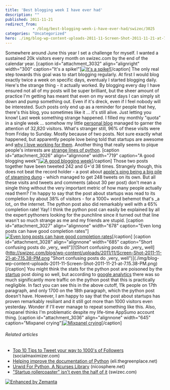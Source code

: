 ```yaml
---
title: 'Best blogging week I have ever had'
description: ""
published: 2011-11-21
redirect_from: 
            - /blog/best-blogging-week-i-have-ever-had/swizec/3025
categories: "Uncategorized"
hero: ./img/blog-wp-content-uploads-2011-11-Screen-Shot-2011-11-21-at-7.30.53-PM-300x206.png
---
```


Somewhere around June this year I set a challenge for myself. I wanted a sustained 20k visitors every month on swizec.com by the end of the calendar year. \[caption id="attachment_3032" align="alignright" width="300" caption="It's a spike!"][![It's a spike!](./img/blog-wp-content-uploads-2011-11-Screen-Shot-2011-11-21-at-7.30.53-PM-300x206.png "It's a spike!")](http://swizec.com/blog/wp-content/uploads/2011/11/Screen-Shot-2011-11-21-at-7.30.53-PM.png)\[/caption] The only real step towards this goal was to start blogging regularly. At first I would blog exactly twice a week on specific days, eventualy I started blogging daily. Here's the strange thing - it actually worked. By blogging every day I have ensured not all of my posts will be super brilliant, but the sheer amount of practice I'm getting has meant that even on my worst days I can simply sit down and pump something out. Even if it's dreck, even if I feel nobody will be interested. Such posts only end up as a reminder for people that hey, there's this blog, you sometimes like it ... it's still alive. Just letting you know! Last week something strange happened. I filled my monthly "quota" in a single week ... somehow my little [personal blog](http://en.wikipedia.org/wiki/Blog "Blog") managed to garner the attention of 32,820 visitors. What's stranger still, 96% of these visits were from Friday to Sunday. Mostly because of two posts. Not sure exactly what happened, but apparently people love being told that startups are awesome and [why I love working for them](http://swizec.com/blog/why-i-only-work-with-startups/swizec/2936 "Why I only work with startups"). Another thing that really seems to pique people's interests are [strange lines of python](http://swizec.com/blog/strangest-line-of-python-you-have-ever-seen/swizec/3012 "Strangest line of python you have ever seen"). \[caption id="attachment_3026" align="alignnone" width="719" caption="A good blogging week"][![A good blogging week](./img/A-good-blogging-week2a029d.png "A good blogging week")](./img/blog-wp-content-uploads-2011-11-Screen-Shot-2011-11-21-at-7.07.47-PM.png)\[/caption] Those two posts together have been tweeted 242 and G+'d 38 times. Strangely though, this does not beat the record holder - a post about [apple's ping being a big pile of steaming dung](http://swizec.com/blog/apples-ping-is-a-big-pile-of-steaming-dung/swizec/1444 "Apple’s Ping is a big pile of steaming dung") - which managed to get 248 tweets on its own. But all these visits and tweets and comments (about 30 per post) don't mean a single thing without the very important metric of how many people actually read them? I'm happy to say that the post about startups was read to its completion by about 38% of visitors - for a 1000+ word behemot that's \_a lot_ on the internet. The python post also did remarkably well with a 65% completion rate! Yay! I think the python post can easily be explained by all the expert pythoners looking for the punchline since it turned out that line wasn't so much strange as me and my friends are stupid. \[caption id="attachment_3027" align="alignnone" width="678" caption="Even long posts can have good completion rates"][![Even long posts can have good completion rates](./img/Even-long-posts-can-have-good-completion-rates9i9ff0.png "Even long posts can have good completion rates")](./img/blog-wp-content-uploads-2011-11-Screen-Shot-2011-11-21-at-7.14.29-PM.png)\[/caption] \[caption id="attachment_3028" align="alignnone" width="685" caption="Short confusing posts do \_very\_ well"]\[\!\[Short confusing posts do \_very_ well](<http://swizec.com/blog/wp-content/uploads/2011/11/Screen-Shot-2011-11-21-at-7.15.38-PM.png> "Short confusing posts do \_very_ well")](./img/blog-wp-content-uploads-2011-11-Screen-Shot-2011-11-21-at-7.15.38-PM.png)\[/caption] You might think the stats for the python post are poisoned by the [startup](http://en.wikipedia.org/wiki/Startup_company "Startup company") post doing so well, but according to [google analytics](http://www.google.com/analytics "Google Analytics") there was so much significantly more traffic on the python post that this is practically negligible. In fact you can see this in the above cutoff, 11k people on 17th paragraph, and only 1700 on the 18th paragraph, which the python post doesn't have. However, I am happy to say that the post about startups has proven remarkably resiliant and it still got more than 1000 visitors even yesterday. Wonder if I'll ever manage to repeat something like this. Also, mixpanel thinks I'm problematic despite my life-time AppSumo account thing. \[caption id="attachment_3036" align="alignnone" width="645" caption="Mixpanel crying"][![Mixpanel crying](./img/Mixpanel-crying4f815e.png "Mixpanel crying")](./img/blog-wp-content-uploads-2011-11-Screen-Shot-2011-11-21-at-7.34.35-PM.png)\[/caption]

###### Related articles

-   [Top 10 Tips to Tweet your way to 1000's of Followers](http://blog.socialmaximizer.com/tweet-your-way-to-1000%e2%80%99s-of-followers/) (socialmaximizer.com)
-   [Helping improve the documentation of Python](http://eli.thegreenplace.net/2011/07/12/helping-improve-the-documentation-of-python/) (eli.thegreenplace.net)
-   [Urwid For Python, A Ncurses Library](http://www.nicosphere.net/urwid-for-python-a-ncurses-library-2541/) (nicosphere.net)
-   ["Startup rollercoaster" isn't even the half of it](http://swizec.com/blog/startup-rollercoaster-isnt-even-the-half-of-it/swizec/2712) (swizec.com)

[![Enhanced by Zemanta](http://img.zemanta.com/zemified_e.png?x-id=02ff9b7e-b2e9-43ee-9abf-dbc8874593e5)](http://www.zemanta.com/ "Enhanced by Zemanta")
